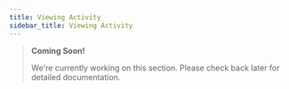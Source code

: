 ```yaml
---
title: Viewing Activity
sidebar_title: Viewing Activity
---
```


> **Coming Soon!**
>
> We're currently working on this section. Please check back later for detailed documentation.
